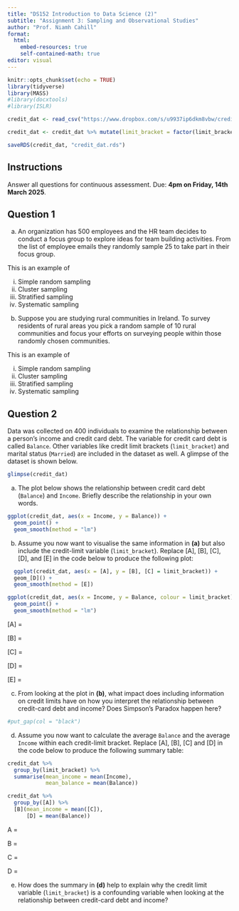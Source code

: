 ```yaml
---
title: "DS152 Introduction to Data Science (2)"
subtitle: "Assignment 3: Sampling and Observational Studies"
author: "Prof. Niamh Cahill"
format: 
  html:
    embed-resources: true
    self-contained-math: true
editor: visual
---
```


```r
knitr::opts_chunk$set(echo = TRUE)
library(tidyverse)
library(MASS)
#library(docxtools)
#library(ISLR)

credit_dat <- read_csv("https://www.dropbox.com/s/u9937ip6dkm8vbw/credit_dat.csv?raw=1")

credit_dat <- credit_dat %>% mutate(limit_bracket = factor(limit_bracket, levels = c("low", "medium-low","medium-high","high")))

saveRDS(credit_dat, "credit_dat.rds")

```

## Instructions

Answer all questions for continuous assessment. Due: **4pm on Friday, 14th March 2025**.

## Question 1

(a) An organization has 500 employees and the HR team decides to conduct a focus group to explore ideas for team building activities. From the list of employee emails they randomly sample 25 to take part in their focus group.

This is an example of

i.  Simple random sampling
ii. Cluster sampling
iii. Stratified sampling
iv. Systematic sampling

```{=html}
<!-- -->
```
(b) Suppose you are studying rural communities in Ireland. To survey residents of rural areas you pick a random sample of 10 rural communities and focus your efforts on surveying people within those randomly chosen communities.

This is an example of

i.  Simple random sampling
ii. Cluster sampling
iii. Stratified sampling
iv. Systematic sampling

## Question 2

Data was collected on 400 individuals to examine the relationship between a person's income and credit card debt. The variable for credit card debt is called `Balance`. Other variables like credit limit brackets (`limit_bracket`) and marital status (`Married`) are included in the dataset as well. A glimpse of the dataset is shown below.

```r
glimpse(credit_dat)
```

(a) The plot below shows the relationship between credit card debt (`Balance`) and `Income`. Briefly describe the relationship in your own words.

```r
ggplot(credit_dat, aes(x = Income, y = Balance)) +
  geom_point() +
  geom_smooth(method = "lm")
```

(b) Assume you now want to visualise the same information in **(a)** but also include the credit-limit variable (`limit_bracket`). Replace \[A\], \[B\], \[C\], \[D\], and \[E\] in the code below to produce the following plot:

```r
  ggplot(credit_dat, aes(x = [A], y = [B], [C] = limit_bracket)) +
  geom_[D]() +
  geom_smooth(method = [E])
```

```r
ggplot(credit_dat, aes(x = Income, y = Balance, colour = limit_bracket)) +
  geom_point() +
  geom_smooth(method = "lm")
```

\[A\] =

\[B\] =

\[C\] =

\[D\] =

\[E\] =

(c) From looking at the plot in **(b)**, what impact does including information on credit limits have on how you interpret the relationship between credit-card debt and income? Does Simpson's Paradox happen here?

```r
#put_gap(col = "black")
```

(d) Assume you now want to calculate the average `Balance` and the average `Income` within each credit-limit bracket. Replace \[A\], \[B\], \[C\] and \[D\] in the code below to produce the following summary table:

```r
credit_dat %>% 
  group_by(limit_bracket) %>% 
  summarise(mean_income = mean(Income),
            mean_balance = mean(Balance))
```

```r
credit_dat %>% 
  group_by([A]) %>% 
  [B](mean_income = mean([C]),
      [D] = mean(Balance))
```

A =

B =

C =

D =

(e) How does the summary in **(d)** help to explain why the credit limit variable (`limit_bracket`) is a confounding variable when looking at the relationship between credit-card debt and income?
